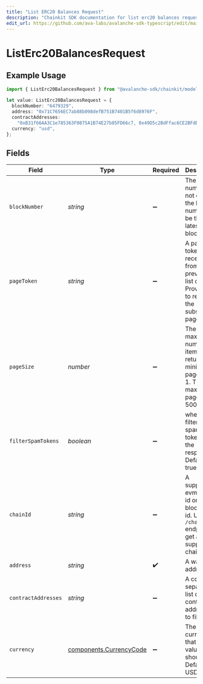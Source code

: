 ```yaml
---
title: "List ERC20 Balances Request"
description: "Chainkit SDK documentation for list erc20 balances request"
edit_url: https://github.com/ava-labs/avalanche-sdk-typescript/edit/main/chainkit/docs/models/operations/listerc20balancesrequest.md
---
```


# ListErc20BalancesRequest

## Example Usage

```typescript
import { ListErc20BalancesRequest } from "@avalanche-sdk/chainkit/models/operations";

let value: ListErc20BalancesRequest = {
  blockNumber: "6479329",
  address: "0x71C7656EC7ab88b098defB751B7401B5f6d8976F",
  contractAddresses:
    "0xB31f66AA3C1e785363F0875A1B74E27b85FD66c7, 0x49D5c2BdFfac6CE2BFdB6640F4F80f226bc10bAB",
  currency: "usd",
};
```

## Fields

| Field                                                                                                       | Type                                                                                                        | Required                                                                                                    | Description                                                                                                 | Example                                                                                                     |
| ----------------------------------------------------------------------------------------------------------- | ----------------------------------------------------------------------------------------------------------- | ----------------------------------------------------------------------------------------------------------- | ----------------------------------------------------------------------------------------------------------- | ----------------------------------------------------------------------------------------------------------- |
| `blockNumber`                                                                                               | *string*                                                                                                    | :heavy_minus_sign:                                                                                          | The block number, if not defined the block number will be the latest block.                                 | 6479329                                                                                                     |
| `pageToken`                                                                                                 | *string*                                                                                                    | :heavy_minus_sign:                                                                                          | A page token, received from a previous list call. Provide this to retrieve the subsequent page.             |                                                                                                             |
| `pageSize`                                                                                                  | *number*                                                                                                    | :heavy_minus_sign:                                                                                          | The maximum number of items to return. The minimum page size is 1. The maximum pageSize is 500.             | 10                                                                                                          |
| `filterSpamTokens`                                                                                          | *boolean*                                                                                                   | :heavy_minus_sign:                                                                                          | whether to filter out spam tokens from the response. Default is true.                                       |                                                                                                             |
| `chainId`                                                                                                   | *string*                                                                                                    | :heavy_minus_sign:                                                                                          | A supported evm chain id or blockchain id. Use the `/chains` endpoint to get a list of supported chain ids. | 43114                                                                                                       |
| `address`                                                                                                   | *string*                                                                                                    | :heavy_check_mark:                                                                                          | A wallet address.                                                                                           | 0x71C7656EC7ab88b098defB751B7401B5f6d8976F                                                                  |
| `contractAddresses`                                                                                         | *string*                                                                                                    | :heavy_minus_sign:                                                                                          | A comma separated list of contract addresses to filter by.                                                  | 0xB31f66AA3C1e785363F0875A1B74E27b85FD66c7, 0x49D5c2BdFfac6CE2BFdB6640F4F80f226bc10bAB                      |
| `currency`                                                                                                  | [components.CurrencyCode](https://github.com/ava-labs/avalanche-sdk-typescript/blob/main/chainkit/models/components/currencycode.md)                                          | :heavy_minus_sign:                                                                                          | The currency that return values should use. Defaults to USD.                                                | usd                                                                                                         |